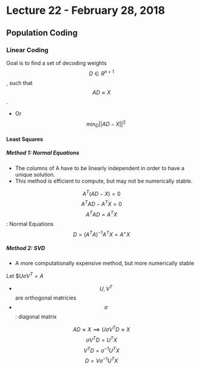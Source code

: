 # Lecture 22 - February 28, 2018

## Population Coding

### Linear Coding

Goal is to find a set of decoding weights $$D \in R^{n+1}$$, such that $$AD \approx X$$.
- Or $$\min_D || AD - X ||^2$$

#### Least Squares

##### Method 1: Normal Equations
- The columns of A have to be linearly independent in order to have a unique solution.
- This method is efficient to compute, but may not be numerically stable.

$$A^T(AD - X) = 0$$
$$A^TAD - A^TX = 0$$
$$A^TAD = A^TX$$: Normal Equations
$$D = (A^TA)^{-1}A^TX = A^+X$$

##### Method 2: SVD
- A more computationally expensive method, but more numerically stable

Let $$U \sigma V^T = A$
- $$U, V^T$$ are orthogonal matricies
- $$\sigma$$: diagonal matrix

$$AD \approx X \implies U \sigma V^T D \approx X$$
$$\sigma V^T D = U^T X$$
$$V^T D = \sigma^{-1} U^T X$$
$$D = V \sigma^{-1} U^T X$$


